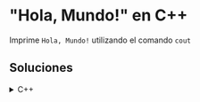 # "Hola, Mundo!" en C++

Imprime `Hola, Mundo!` utilizando el comando `cout`


## Soluciones

<details>
    <summary>C++</summary>
```cpp
#include <iostream>
using namespace std;

int main() {
    cout << "Hola, Mundo!" << endl;
    return 0;
}
```
</details>